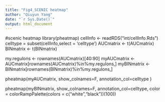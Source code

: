 ---
title: "Fig4_SCENIC heatmap"
author: "Qiuyun Yang"
date: "`r Sys.Date()`"
output: html_document
---

#scenic  heatmap
library(pheatmap)
cellInfo <- readRDS("int/cellInfo.Rds")
celltype = subset(cellInfo,select = 'celltype')
AUCmatrix <- t(AUCmatrix)
BINmatrix <- t(BINmatrix)

my.regulons <- rownames(AUCmatrix)[40:90]
myAUCmatrix <- AUCmatrix[rownames(AUCmatrix)%in%my.regulons,]
myBINmatrix <- BINmatrix[rownames(BINmatrix)%in%my.regulons,]

pheatmap(myAUCmatrix, show_colnames=F, annotation_col=celltype )

pheatmap(myBINmatrix, show_colnames=F, annotation_col=celltype,
         color = colorRampPalette(colors = c("white","black"))(100))


